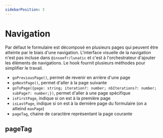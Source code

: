 ```yaml
---
sidebarPosition: 3
---
```


# Navigation

Par défaut le formulaire est décomposé en plusieurs pages qui peuvent être atteinte par le biais d'une navigation. L'interface visuelle de la navigation n'est pas incluse dans `@inseefr/lunatic` et c'est à l'orchestrateur d'ajouter les éléments de navigations. Le hook fournit plusieurs méthodes pour simplifier le travail.

- `goPreviousPage()`, permet de revenir en arrière d'une page
- `goNextPage()`, permet d'aller à la page suivante
- `goToPage({page: string; iteration?: number; nbIterations?: number; subPage?: number;})`, permet d'aller à une page spécifique
- `isFirstPage`, indique si on est à la première page
- `isLastPage`, indique si on est à la dernière page du formulaire (on a atteind `maxPage`)
- `pageTag`, chaine de caractère représentant la page courante

## pageTag

